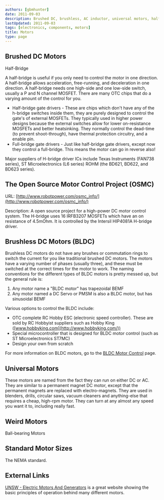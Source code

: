 ```yaml
---
authors: [gbmhunter]
date: 2011-09-03
description: Brushed DC, brushless, AC inductor, universal motors, half-bridge/full-bridge driver circuits and more info on electrical motors.
lastUpdated: 2011-09-03
tags: [electronics, components, motors]
title: Motors
type: page
---
```


## Brushed DC Motors

Half-Bridge

A half-bridge is useful if you only need to control the motor in one direction. A half-bridge allows acceleration, free-running, and deceleration in one direction. A half-bridge needs one high-side and one low-side switch, usually a P and N channel MOSFET. There are many OTC chips that do a varying amount of the control for you.

* Half-bridge gate drivers - These are chips which don't have any of the h-bridge switches inside them, they are purely designed to control the gate's of external MOSFETs. They typically used in higher power designs because the external switches allow for lower on-resistance MOSFETs and better heatsinking. They normally control the dead-time (to prevent shoot-through), have thermal protection circuitry, and a enable pin.
* Full-bridge gate drivers - Just like half-bridge gate drivers, except now they control a full-bridge. This means the motor can go in reverse also!

Major suppliers of H-bridge driver ICs include Texas Instruments (FAN738 series), ST Microelectronics (L6 series) ROHM (the BD621, BD622, and BD623 series).

## The Open Source Motor Control Project (OSMC)  

URL: [http://www.robotpower.com/osmc_info/](http://www.robotpower.com/osmc_info/)  

Description: A open source project for a high-power DC motor control system. The H-bridge uses 16 IRFB3207 MOSFETs which have an on resistance of 4.5mOhm. It is controlled by the Intersil HIP4081A H-bridge driver.

## Brushless DC Motors (BLDC)

Brushless DC motors do not have any brushes or commutation rings to switch the current for you like traditional brushed DC motors. The motors have a varying number of phases (usually three), and these must be switched at the correct times for the motor to work. The naming conventions for the different types of BLDC motors is pretty messed up, but the general rule is:

1. Any motor name a "BLDC motor" has trapezoidal BEMF
2. Any motor named a DC Servo or PMSM is also a BLDC motor, but has sinusoidal BEMF

Various options to control the BLDC include:

* OTC complete RC Hobby ESC (electronic speed controller). These are sold by RC Hobbyist suppliers such as Hobby King ([www.hobbyking.com](http://www.hobbyking.com/))
* Special microcontroller that is designed for BLDC motor control (such as ST Microelectronics ST7MC)
* Design your own from scratch

For more information on BLDC motors, go to the [BLDC Motor Control](/electronics/circuit-design/bldc-motor-control) page.

## Universal Motors

These motors are named from the fact they can run on either DC or AC. They are similar to a permanent magnet DC motor, except that the permanent magnets are replaced with electro-magnets. They are used in blenders, drills, circular saws, vacuum cleaners and anything-else that requires a cheap, high-rpm motor. They can turn at any almost any speed you want it to, including really fast.

## Weird Motors

Ball-bearing Motors

## Standard Motor Sizes

The NEMA standard.

## External Links

[UNSW - Electric Motors And Generators](http://www.animations.physics.unsw.edu.au/jw/electricmotors.html) is a great website showing the basic principles of operation behind many different motors.
